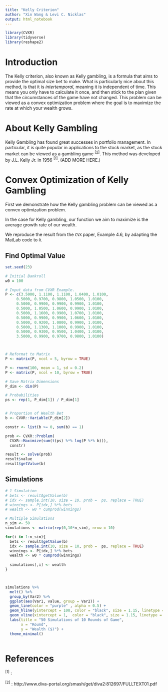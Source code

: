 ```yaml
---
title: "Kelly Criterion"
author: "Xin Wang & Levi C. Nicklas"
output: html_notebook
---
```


```r
library(CVXR)
library(tidyverse)
library(reshape2)
```

# Introduction

The Kelly criterion, also known as Kelly gambling, is a formula that aims to provide the optimal size bet to make. What is particularly nice about this method, is that it is *intertemporal*, meaning it is independent of time. This means you only have to calculate it once, and then stick to the plan given that the circumstances of the game have not changed. This problem can be viewed as a convex optimization problem where the goal is to maximize the rate at which your wealth grows.

# About Kelly Gambling

Kelly Gambling has found great successes in portfolio management. In particular, it is quite popular in applications to the stock market, as the stock market can be viewed as a gambling game $^{[2]}$. This method was developed by J.L. Kelly Jr. in 1956  $^{[1]}$. (ADD MORE HERE.)

# Convex Optimization of Kelly Gambling
First we demonstrate how the Kelly gambling problem can be viewed as a convex optimization problem. 

In the case for Kelly gambling, our function we aim to maximize is the average growth rate of our wealth. 

We reproduce the result from the `CVX` paper, Example 4.6, by adapting the MatLab code to `R`.

## Find Optimal Value

```r
set.seed(23)

# Initial Bankroll
w0 = 100

# Input data from CVXR Example.
P <- c(3.5000, 1.1100, 1.1100, 1.0400, 1.0100,
     0.5000, 0.9700, 0.9800, 1.0500, 1.0100,
     0.5000, 0.9900, 0.9900, 0.9900, 1.0100,
     0.5000, 1.0500, 1.0600, 0.9900, 1.0100,
     0.5000, 1.1600, 0.9900, 1.0700, 1.0100,
     0.5000, 0.9900, 0.9900, 1.0600, 1.0100,
     0.5000, 0.9200, 1.0800, 0.9900, 1.0100,
     0.5000, 1.1300, 1.1000, 0.9900, 1.0100,
     0.5000, 0.9300, 0.9500, 1.0400, 1.0100,
     3.5000, 0.9900, 0.9700, 0.9800, 1.0100)



# Reformat to Matrix
P <- matrix(P, ncol = 5, byrow = TRUE)

P <- rnorm(100, mean = 1, sd = 0.2)
P <- matrix(P, ncol = 10, byrow = TRUE)

# Save Matrix Dimensions
P_dim <- dim(P)

# Probabilities
ps <- rep(1, P_dim[1]) / P_dim[1]


# Proportion of Wealth Bet
b <- CVXR::Variable(P_dim[2])
```

```r
constr <- list(b >= 0, sum(b) == 1)

prob <- CVXR::Problem(
  CVXR::Maximize(sum(t(ps) %*% log(P %*% b))),
  constr)

result <- solve(prob)
result$value
result$getValue(b)
```

## Simulations

```r
# 1 Simulation
# bets <- result$getValue(b)
# idx <- sample.int(10, size = 10, prob =  ps, replace = TRUE)
# winnings <- P[idx,] %*% bets
# wealth <- w0 * cumprod(winnings)

# Multiple Simulations
n_sim <- 50
simulations <- matrix(rep(0,10*n_sim), nrow = 10)

for(i in 1:n_sim){
  bets <- result$getValue(b)
  idx <- sample.int(10, size = 10, prob =  ps, replace = TRUE)
  winnings <- P[idx,] %*% bets
  wealth <- w0 * cumprod(winnings)
  
  simulations[,i] <- wealth
}



simulations %>% 
  melt() %>% 
  group_by(Var2) %>% 
  ggplot(aes(Var1, value, group = Var2)) +
  geom_line(color = "purple" , alpha = 0.5) +
  geom_hline(yintercept = 100, color = "black", size = 1.15, linetype = "dashed") +
  geom_vline(xintercept = 1,  color = "black", size = 1.15, linetype = "dashed")+
  labs(title = "50 Simulations of 10 Rounds of Game",
       x = "Round",
       y = "Wealth ($)") +
  theme_minimal()
  


```




# References
$^{[1]}$ : 

$^{[2]}$ : http://www.diva-portal.org/smash/get/diva2:812697/FULLTEXT01.pdf 




